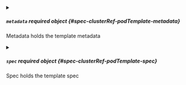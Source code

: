 


<details className="config-field" data-expandable="true">
<summary>

##### `metadata` <span className="config-field-required" data-required="false">required</span> <span className="config-field-type">object</span> <span className="config-field-default"></span> <span className="config-field-enum"></span> {#spec-clusterRef-podTemplate-metadata}

Metadata holds the template metadata

</summary>

<PartialMetadatareference />


</details>



<details className="config-field" data-expandable="true">
<summary>

##### `spec` <span className="config-field-required" data-required="false">required</span> <span className="config-field-type">object</span> <span className="config-field-default"></span> <span className="config-field-enum"></span> {#spec-clusterRef-podTemplate-spec}

Spec holds the template spec

</summary>

<PartialSpecreference />


</details>
